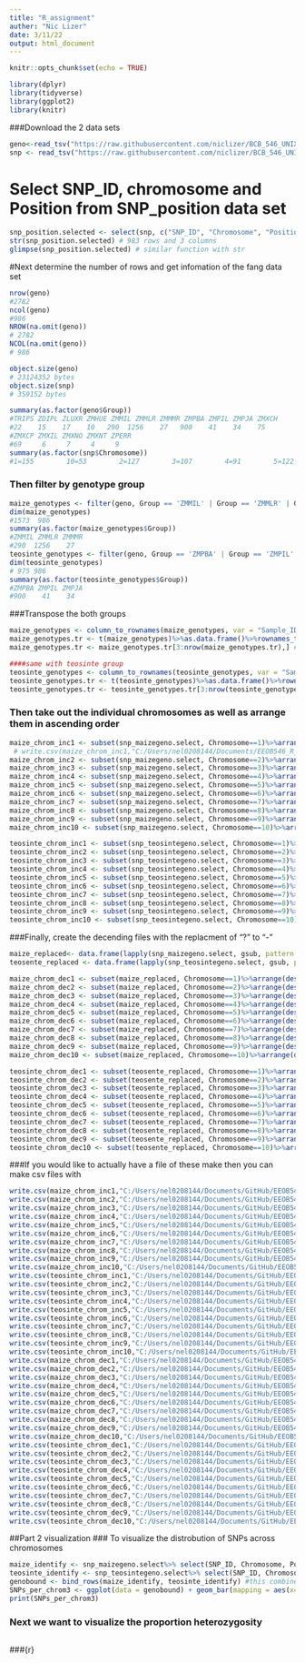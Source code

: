```yaml
---
title: "R_assignment"
auther: "Nic Lizer"
date: 3/11/22
output: html_document
---
```


```r
knitr::opts_chunk$set(echo = TRUE)
```

```r
library(dplyr)
library(tidyverse)
library(ggplot2)
library(knitr)
```

###Download the 2 data sets
```r
geno<-read_tsv("https://raw.githubusercontent.com/niclizer/BCB_546_UNIX_Assignment/main/assignments/UNIX_Assignment/fang_et_al_genotypes.txt")
snp <- read_tsv("https://raw.githubusercontent.com/niclizer/BCB_546_UNIX_Assignment/main/assignments/UNIX_Assignment/snp_position.txt")
```

# Select SNP_ID, chromosome and Position from SNP_position data set
```r
snp_position.selected <- select(snp, c("SNP_ID", "Chromosome", "Position"))
str(snp_position.selected) # 983 rows and 3 columns
glimpse(snp_position.selected) # similar function with str
```

#Next determine the number of rows and get infomation of the fang data set
```r
nrow(geno)
#2782
ncol(geno)
#986
NROW(na.omit(geno)) 
# 2782
NCOL(na.omit(geno)) 
# 986

object.size(geno)
# 23124352 bytes
object.size(snp)
# 359152 bytes

summary(as.factor(geno$Group))
#TRIPS ZDIPL ZLUXR ZMHUE ZMMIL ZMMLR ZMMMR ZMPBA ZMPIL ZMPJA ZMXCH 
#22    15    17    10   290  1256    27   900    41    34    75 
#ZMXCP ZMXIL ZMXNO ZMXNT ZPERR 
#69     6     7     4     9 
summary(as.factor(snp$Chromosome))
#1=155        10=53        2=127        3=107        4=91        5=122        6=76 #7=97        8=62        9=60 multiple=6  unknown=27 
```
### Then filter by genotype group
```r
maize_genotypes <- filter(geno, Group == 'ZMMIL' | Group == 'ZMMLR' | Group == 'ZMMMR')
dim(maize_genotypes)
#1573  986
summary(as.factor(maize_genotypes$Group))
#ZMMIL ZMMLR ZMMMR 
#290  1256    27
teosinte_genotypes <- filter(geno, Group == 'ZMPBA' | Group == 'ZMPIL' | Group == 'ZMPJA')
dim(teosinte_genotypes)
# 975 986
summary(as.factor(teosinte_genotypes$Group))
#ZMPBA ZMPIL ZMPJA 
#900    41    34
```

###Transpose the both groups
```r
maize_genotypes <- column_to_rownames(maize_genotypes, var = "Sample_ID")
maize_genotypes.tr <- t(maize_genotypes)%>%as.data.frame()%>%rownames_to_column(., var = "SNP_ID") #transposition step
maize_genotypes.tr <- maize_genotypes.tr[3:nrow(maize_genotypes.tr),] # remove the first 3 rows

####same with teosinte group
teosinte_genotypes <- column_to_rownames(teosinte_genotypes, var = "Sample_ID")
teosinte_genotypes.tr <- t(teosinte_genotypes)%>%as.data.frame()%>%rownames_to_column(., var = "SNP_ID")
teosinte_genotypes.tr <- teosinte_genotypes.tr[3:nrow(teosinte_genotypes.tr),]
```
### Then take out the individual chromosomes as well as arrange them in ascending order 
```r
maize_chrom_inc1 <- subset(snp_maizegeno.select, Chromosome==1)%>%arrange(as.numeric(Position))
 # write.csv(maize_chrom_inc1,"C:/Users/nel0208144/Documents/EEOB546_R_lesson")
maize_chrom_inc2 <- subset(snp_maizegeno.select, Chromosome==2)%>%arrange(as.numeric(Position))
maize_chrom_inc3 <- subset(snp_maizegeno.select, Chromosome==3)%>%arrange(as.numeric(Position))
maize_chrom_inc4 <- subset(snp_maizegeno.select, Chromosome==4)%>%arrange(as.numeric(Position))
maize_chrom_inc5 <- subset(snp_maizegeno.select, Chromosome==5)%>%arrange(as.numeric(Position))
maize_chrom_inc6 <- subset(snp_maizegeno.select, Chromosome==6)%>%arrange(as.numeric(Position))
maize_chrom_inc7 <- subset(snp_maizegeno.select, Chromosome==7)%>%arrange(as.numeric(Position))
maize_chrom_inc8 <- subset(snp_maizegeno.select, Chromosome==8)%>%arrange(as.numeric(Position))
maize_chrom_inc9 <- subset(snp_maizegeno.select, Chromosome==9)%>%arrange(as.numeric(Position))
maize_chrom_inc10 <- subset(snp_maizegeno.select, Chromosome==10)%>%arrange(as.numeric(Position))

teosinte_chrom_inc1 <- subset(snp_teosintegeno.select, Chromosome==1)%>%arrange(as.numeric(Position))
teosinte_chrom_inc2 <- subset(snp_teosintegeno.select, Chromosome==2)%>%arrange(as.numeric(Position))
teosinte_chrom_inc3 <- subset(snp_teosintegeno.select, Chromosome==3)%>%arrange(as.numeric(Position))
teosinte_chrom_inc4 <- subset(snp_teosintegeno.select, Chromosome==4)%>%arrange(as.numeric(Position))
teosinte_chrom_inc5 <- subset(snp_teosintegeno.select, Chromosome==5)%>%arrange(as.numeric(Position))
teosinte_chrom_inc6 <- subset(snp_teosintegeno.select, Chromosome==6)%>%arrange(as.numeric(Position))
teosinte_chrom_inc7 <- subset(snp_teosintegeno.select, Chromosome==7)%>%arrange(as.numeric(Position))
teosinte_chrom_inc8 <- subset(snp_teosintegeno.select, Chromosome==8)%>%arrange(as.numeric(Position))
teosinte_chrom_inc9 <- subset(snp_teosintegeno.select, Chromosome==9)%>%arrange(as.numeric(Position))
teosinte_chrom_inc10 <- subset(snp_teosintegeno.select, Chromosome==10)%>%arrange(as.numeric(Position))
```
###Finally, create the decending files with the replacment of "?" to "-"
```r
maize_replaced<- data.frame(lapply(snp_maizegeno.select, gsub, pattern = "[?]", replacement = "-"))
teosente_replaced <- data.frame(lapply(snp_teosintegeno.select, gsub, pattern = "[?]", replacement = "-"))

maize_chrom_dec1 <- subset(maize_replaced, Chromosome==1)%>%arrange(desc(as.numeric(Position)))
maize_chrom_dec2 <- subset(maize_replaced, Chromosome==2)%>%arrange(desc(as.numeric(Position)))
maize_chrom_dec3 <- subset(maize_replaced, Chromosome==3)%>%arrange(desc(as.numeric(Position)))
maize_chrom_dec4 <- subset(maize_replaced, Chromosome==4)%>%arrange(desc(as.numeric(Position)))
maize_chrom_dec5 <- subset(maize_replaced, Chromosome==5)%>%arrange(desc(as.numeric(Position)))
maize_chrom_dec6 <- subset(maize_replaced, Chromosome==6)%>%arrange(desc(as.numeric(Position)))
maize_chrom_dec7 <- subset(maize_replaced, Chromosome==7)%>%arrange(desc(as.numeric(Position)))
maize_chrom_dec8 <- subset(maize_replaced, Chromosome==8)%>%arrange(desc(as.numeric(Position)))
maize_chrom_dec9 <- subset(maize_replaced, Chromosome==9)%>%arrange(desc(as.numeric(Position)))
maize_chrom_dec10 <- subset(maize_replaced, Chromosome==10)%>%arrange(desc(as.numeric(Position)))

teosinte_chrom_dec1 <- subset(teosente_replaced, Chromosome==1)%>%arrange(desc(as.numeric(Position)))
teosinte_chrom_dec2 <- subset(teosente_replaced, Chromosome==2)%>%arrange(desc(as.numeric(Position)))
teosinte_chrom_dec3 <- subset(teosente_replaced, Chromosome==3)%>%arrange(desc(as.numeric(Position)))
teosinte_chrom_dec4 <- subset(teosente_replaced, Chromosome==4)%>%arrange(desc(as.numeric(Position)))
teosinte_chrom_dec5 <- subset(teosente_replaced, Chromosome==5)%>%arrange(desc(as.numeric(Position)))
teosinte_chrom_dec6 <- subset(teosente_replaced, Chromosome==6)%>%arrange(desc(as.numeric(Position)))
teosinte_chrom_dec7 <- subset(teosente_replaced, Chromosome==7)%>%arrange(desc(as.numeric(Position)))
teosinte_chrom_dec8 <- subset(teosente_replaced, Chromosome==8)%>%arrange(desc(as.numeric(Position)))
teosinte_chrom_dec9 <- subset(teosente_replaced, Chromosome==9)%>%arrange(desc(as.numeric(Position)))
teosinte_chrom_dec10 <- subset(teosente_replaced, Chromosome==10)%>%arrange(desc(as.numeric(Position)))
```
###If you would like to actually have a file of these make then you can make csv files with 
```r
write.csv(maize_chrom_inc1,"C:/Users/nel0208144/Documents/GitHub/EEOB546_R_lesson//maize_chrom_inc1")
write.csv(maize_chrom_inc2,"C:/Users/nel0208144/Documents/GitHub/EEOB546_R_lesson//maize_chrom_inc2")
write.csv(maize_chrom_inc3,"C:/Users/nel0208144/Documents/GitHub/EEOB546_R_lesson//maize_chrom_inc3")
write.csv(maize_chrom_inc4,"C:/Users/nel0208144/Documents/GitHub/EEOB546_R_lesson//maize_chrom_inc4")
write.csv(maize_chrom_inc5,"C:/Users/nel0208144/Documents/GitHub/EEOB546_R_lesson//maize_chrom_inc5")
write.csv(maize_chrom_inc6,"C:/Users/nel0208144/Documents/GitHub/EEOB546_R_lesson//maize_chrom_inc6")
write.csv(maize_chrom_inc7,"C:/Users/nel0208144/Documents/GitHub/EEOB546_R_lesson//maize_chrom_inc7")
write.csv(maize_chrom_inc8,"C:/Users/nel0208144/Documents/GitHub/EEOB546_R_lesson//maize_chrom_inc8")
write.csv(maize_chrom_inc9,"C:/Users/nel0208144/Documents/GitHub/EEOB546_R_lesson//maize_chrom_inc9")
write.csv(maize_chrom_inc10,"C:/Users/nel0208144/Documents/GitHub/EEOB546_R_lesson//maize_chrom_inc10")
write.csv(teosinte_chrom_inc1,"C:/Users/nel0208144/Documents/GitHub/EEOB546_R_lesson//teosinte_chrom_inc1")
write.csv(teosinte_chrom_inc2,"C:/Users/nel0208144/Documents/GitHub/EEOB546_R_lesson//teosinte_chrom_inc2")
write.csv(teosinte_chrom_inc3,"C:/Users/nel0208144/Documents/GitHub/EEOB546_R_lesson//teosinte_chrom_inc3")
write.csv(teosinte_chrom_inc4,"C:/Users/nel0208144/Documents/GitHub/EEOB546_R_lesson//teosinte_chrom_inc4")
write.csv(teosinte_chrom_inc5,"C:/Users/nel0208144/Documents/GitHub/EEOB546_R_lesson//teosinte_chrom_inc5")
write.csv(teosinte_chrom_inc6,"C:/Users/nel0208144/Documents/GitHub/EEOB546_R_lesson//teosinte_chrom_inc6")
write.csv(teosinte_chrom_inc7,"C:/Users/nel0208144/Documents/GitHub/EEOB546_R_lesson//teosinte_chrom_inc7")
write.csv(teosinte_chrom_inc8,"C:/Users/nel0208144/Documents/GitHub/EEOB546_R_lesson//teosinte_chrom_inc8")
write.csv(teosinte_chrom_inc9,"C:/Users/nel0208144/Documents/GitHub/EEOB546_R_lesson//teosinte_chrom_inc9")
write.csv(teosinte_chrom_inc10,"C:/Users/nel0208144/Documents/GitHub/EEOB546_R_lesson//teosinte_chrom_inc10")
write.csv(maize_chrom_dec1,"C:/Users/nel0208144/Documents/GitHub/EEOB546_R_lesson//maize_chrom_dec1")
write.csv(maize_chrom_dec2,"C:/Users/nel0208144/Documents/GitHub/EEOB546_R_lesson//maize_chrom_dec2")
write.csv(maize_chrom_dec3,"C:/Users/nel0208144/Documents/GitHub/EEOB546_R_lesson//maize_chrom_dec3")
write.csv(maize_chrom_dec4,"C:/Users/nel0208144/Documents/GitHub/EEOB546_R_lesson//maize_chrom_dec4")
write.csv(maize_chrom_dec5,"C:/Users/nel0208144/Documents/GitHub/EEOB546_R_lesson//maize_chrom_dec5")
write.csv(maize_chrom_dec6,"C:/Users/nel0208144/Documents/GitHub/EEOB546_R_lesson//maize_chrom_dec6")
write.csv(maize_chrom_dec7,"C:/Users/nel0208144/Documents/GitHub/EEOB546_R_lesson//maize_chrom_dec7")
write.csv(maize_chrom_dec8,"C:/Users/nel0208144/Documents/GitHub/EEOB546_R_lesson//maize_chrom_dec8")
write.csv(maize_chrom_dec9,"C:/Users/nel0208144/Documents/GitHub/EEOB546_R_lesson//maize_chrom_dec9")
write.csv(maize_chrom_dec10,"C:/Users/nel0208144/Documents/GitHub/EEOB546_R_lesson//maize_chrom_dec10")
write.csv(teosinte_chrom_dec1,"C:/Users/nel0208144/Documents/GitHub/EEOB546_R_lesson//teosinte_chrom_dec1")
write.csv(teosinte_chrom_dec2,"C:/Users/nel0208144/Documents/GitHub/EEOB546_R_lesson//teosinte_chrom_dec2")
write.csv(teosinte_chrom_dec3,"C:/Users/nel0208144/Documents/GitHub/EEOB546_R_lesson//teosinte_chrom_dec3")
write.csv(teosinte_chrom_dec4,"C:/Users/nel0208144/Documents/GitHub/EEOB546_R_lesson//teosinte_chrom_dec4")
write.csv(teosinte_chrom_dec5,"C:/Users/nel0208144/Documents/GitHub/EEOB546_R_lesson//teosinte_chrom_dec5")
write.csv(teosinte_chrom_dec6,"C:/Users/nel0208144/Documents/GitHub/EEOB546_R_lesson//teosinte_chrom_dec6")
write.csv(teosinte_chrom_dec7,"C:/Users/nel0208144/Documents/GitHub/EEOB546_R_lesson//teosinte_chrom_dec7")
write.csv(teosinte_chrom_dec8,"C:/Users/nel0208144/Documents/GitHub/EEOB546_R_lesson//teosinte_chrom_dec8")
write.csv(teosinte_chrom_dec9,"C:/Users/nel0208144/Documents/GitHub/EEOB546_R_lesson//teosinte_chrom_dec9")
write.csv(teosinte_chrom_dec10,"C:/Users/nel0208144/Documents/GitHub/EEOB546_R_lesson//teosinte_chrom_dec10")
```

##Part 2 visualization
### To visualize the distrobution of SNPs across chromosomes
```r
maize_identify <- snp_maizegeno.select%>% select(SNP_ID, Chromosome, Position) %>% mutate(Species = "Maize")
teosinte_identify <- snp_teosintegeno.select%>% select(SNP_ID, Chromosome, Position) %>% mutate(Species = "Teosinte")
genobound <- bind_rows(maize_identify, teosinte_identify) #this combines the two groups
SNPs_per_chrom3 <- ggplot(data = genobound) + geom_bar(mapping = aes(x= Chromosome, fill = Species))
print(SNPs_per_chrom3)
```
### Next we want to visualize the proportion heterozygosity
```r

```

###{r}

